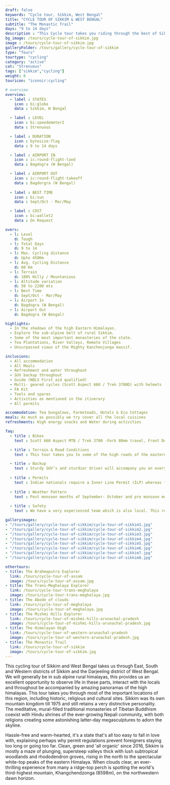 ```yaml
---
draft: false
keywords: "Cycle tour, Sikkim, West Bengal"
title: "CYCLE TOUR OF SIKKIM & WEST BENGAL"
subtitle: "The Monastic Trail"
days: "9 to 14 days"
description : "This Cycle tour takes you riding through the best of Sikkim and West Bengal"
bg_image: /tours/cycle-tour-of-sikkim.jpg
image : /tours/cycle-tour-of-sikkim.jpg
galleryFolder: /tours/gallery/cycle-tour-of-sikkim
type: "Tours" 
tourtype: "cycling"
category: "active"
cat: "Strenuous"
tags: ["sikkim","cycling"]
weight: 6
touricon: "iconoir:cycling"

# overview
overview:
  - label : STATES
    icon : bi:globe
    data : Sikkim, W Bengal

  - label : LEVEL
    icon : bi:speedometer2
    data : Strenuous

  - label : DURATION
    icon : bytesize:flag
    data : 9 to 14 days

  - label : AIRPORT IN
    icon : ic:round-flight-land
    data : Bagdogra (W Bengal)

  - label : AIRPORT OUT
    icon : ic:round-flight-takeoff
    data : Bagdorgra (W Bengal)
    
  - label : BEST TIME
    icon : bi:sun
    data : Sept/Oct - Mar/May

  - label : COST
    icon : bi:wallet2
    data : On Request

overs:
  - l: Level 
    d: Tough
  - l: Total Days 
    d: 9 to 14
  - l: Max. Cycling distance 
    d: Upto 450Km
  - l: Avg. Cycling Distance 
    d: 60 Km
  - l: Terrain 
    d: 100% Hilly / Mountanious
  - l: Altitude variation 
    d: 50 to 2200 mts
  - l: Best Time 
    d: Sept/Oct - Mar/May
  - l: Airport In 
    d: Bagdogra (W Bengal)
  - l: Airport Out 
    d: Bagdogra (W Bengal) 

highlights:
  - In the shadows of the high Eastern Himalayas.
  - Explore the sub-alpine belt of rural Sikkim.
  - Some of the most important monasteries of the state.
  - Tea Plantations, River Valleys, Remote Villages
  - Unsurpassed views of the Mighty Kanchenjunga massif.

inclusions:
  - All accommodation
  - All Meals
  - Refreshment and water throughout
  - SUV backup throughout
  - Guide (NOLS First aid qualified)
  - Multi- geared cycles (Scott Aspect 660 / Trek 3700D) with helmets
  - FA Kit
  - Tools and spares
  - Activities as mentioned in the itinerary
  - All permits

accommodation: Tea bungalows, Farmsteads, Hotels & Eco Cottages 
meals: As much as possibly we try cover all the local cuisines
refreshments: High energy snacks and Water during activities 

faq:
  - title : Bikes
    text : Scott 660 Aspect MTB / Trek 3700 -Fork 80mm travel, Front Derailleur Shimano FD-TX50 / 34.9mm, Rear Derailleur Shimano Tourney RD-TX35 21 Speed (Upgraded), Shifters Shimano ST-EF 41 L / 7R EZ-ire plus (Upgraded), Brakeset Tektro SCM-02 mech. Disc 160F/160Rmm Rotor, Front Tyre 6 26×2.1 / 30TPI, Rear Tyre 6 26×2.1 / 30TPI, Weight 13.6 kg / 29.98 lbs

  - title : Terrain & Road Conditions
    text : This tour takes you to some of the high roads of the eastern Himalayas, with a variety of road conditions. The road conditions change every year given the fickle nature of the mountains.

  - title : Backup
    text : Sturdy SUV’s and sturdier driver will accompany you on every trip. the condition of roads do not allow for larger vehicles, however do our best to provide you the best in comfort in relation to the routes that we ply on. These vehicles are along right from your airport pick up to your drop back to the airport.
    
  - title : Permits
    text : Indian nationals require a Inner Line Permit (ILP) whereas foreign nationals require Restricted Area Permits (RAP), both of which have a certain fees applicable.
  
  - title : Weather Pattern
    text : Post monsoon months of September- October and pre monsoon months of March-April are very pleasant with blue skies and a fair days. Peak winters are from November to February with the mercury often coming down below 0 C.
    
  - title : Safety
    text : We have a very experienced team which is also local. This reflects in the overall safety of our tours. Rest assured your guides know where extra attention is required and when. All our routes are well known to us, we know where the nearest medical facilities are, we know whom to contact if in case of an emergency, we know all the alternate routes in case of road blockages. We have CASEVAC protocols in place to streamline the process in case of emergencies. You can rest easy knowing that in the outdoors in general and this region in particular you are in safe hands with us.

galleryimages:
- "/tours/gallery/cycle-tour-of-sikkim/cycle-tour-of-sikkim1.jpg"
- "/tours/gallery/cycle-tour-of-sikkim/cycle-tour-of-sikkim2.jpg"
- "/tours/gallery/cycle-tour-of-sikkim/cycle-tour-of-sikkim3.jpg"
- "/tours/gallery/cycle-tour-of-sikkim/cycle-tour-of-sikkim4.jpg"
- "/tours/gallery/cycle-tour-of-sikkim/cycle-tour-of-sikkim5.jpg"
- "/tours/gallery/cycle-tour-of-sikkim/cycle-tour-of-sikkim6.jpg"
- "/tours/gallery/cycle-tour-of-sikkim/cycle-tour-of-sikkim7.jpg"
- "/tours/gallery/cycle-tour-of-sikkim/cycle-tour-of-sikkim8.jpg"

othertours:
- title: The Brahmaputra Explorer 
  link: /tours/cycle-tour-of-assam
  image: /tours/cycle-tour-of-assam.jpg
- title: The Trans-Meghalaya Explorer
  link: /tours/cycle-tour-trans-meghalaya
  image: /tours/cycle-tour-trans-meghalaya.jpg
- title: The Abode of clouds 
  link: /tours/cycle-tour-of-meghalaya
  image: /tours/cycle-tour-of-meghalaya.jpg
- title: The Mishmi Hills Explorer 
  link: /tours/cycle-tour-of-mishmi-hills-arunachal-pradesh
  image: /tours/cycle-tour-of-mishmi-hills-arunachal-pradesh.jpg
- title: The Himalayan High
  link: /tours/cycle-tour-of-western-arunachal-pradesh
  image: /tours/cycle-tour-of-western-arunachal-pradesh.jpg 
- title: The Monastic Trail
  link: /tours/cycle-tour-of-sikkim
  image: /tours/cycle-tour-of-sikkim.jpg
---
```



This cycling tour of Sikkim and West Bengal takes us through East, South and Western districts of Sikkim and the Darjeeling district of West Bengal. We will generally be in sub alpine rural himalayas, this provides us an excellent opportunity to observe life in these parts, interact with the locals and throughout be accompanied by amazing panoramas of the high himalayas. This tour takes you through most of the important locations of this region, including  historic, religious and cultural sites. Sikkim was its own mountain kingdom till 1975 and still retains a very distinctive personality. The meditative, mural-filled traditional monasteries of Tibetan Buddhism coexist with Hindu shrines of the ever-growing Nepali community, with both religions creating some astonishing latter-day megasculptures to adorn the skyline.

Hassle-free and warm-hearted, it's a state that's all too easy to fall in love with, explaining perhaps why permit regulations prevent foreigners staying too long or going too far. Clean, green and 'all organic' since 2016, Sikkim is mostly a maze of plunging, supersteep valleys thick with lush subtropical woodlands and rhododendron groves, rising in the north to the spectacular white-top peaks of the eastern Himalaya. When clouds clear, an ever-thrilling experience from many a ridge-top perch is spotting the world's third-highest mountain, Khangchendzonga (8598m), on the northwestern dawn horizon.
